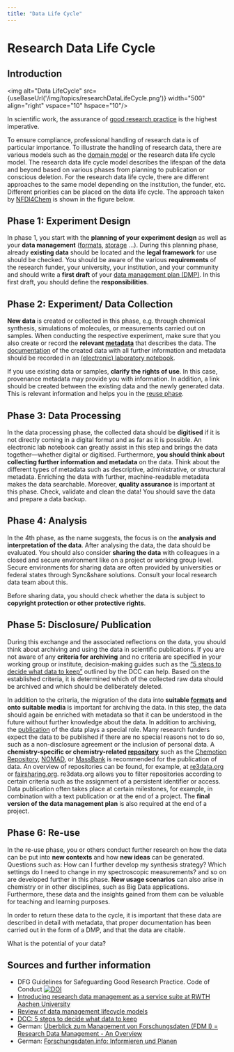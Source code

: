 ```yaml
---
title: "Data Life Cycle"
---
```



# Research Data Life Cycle

## Introduction

<img alt="Data LifeCycle" src={useBaseUrl('/img/topics/researchDataLifeCycle.png')} width="500" align="right" vspace="10" hspace="10"/>

In scientific work, the assurance of [good research practice](https://doi.org/10.5281/zenodo.3923602) is the highest imperative.

To ensure compliance, professional handling of research data is of particular importance. To illustrate the handling of research data, there are various models such as the [domain model](https://dl.gi.de/handle/20.500.12116/894) or the research data life cycle model. The research data life cycle model describes the lifespan of the data and beyond based on various phases from planning to publication or conscious deletion. For the research data life cycle, there are different approaches to the same model depending on the institution, the funder, etc. Different priorities can be placed on the data life cycle. The approach taken by [NFDI4Chem](http://nfdi4chem.de/) is shown in the figure below.
<!-- One possible approach is shown in figure 1. -->


## Phase 1: Experiment Design

In phase 1, you start with the **planning of your experiment design** as well as your **data management** ([formats](40_format_standards.mdx), [storage](../30_data/50_data_storage.mdx) …). During this planning phase, already **existing data** should be located and the **legal framework** for use should be checked.
You should be aware of the various **requirements** of the research funder, your university, your institution, and your community and should write a **first draft** of your [data management plan (DMP)](../30_data/10_dmp.mdx). In this first draft, you should define the **responsibilities**.

## Phase 2: Experiment/ Data Collection

**New data** is created or collected in this phase, e.g. through chemical synthesis, simulations of molecules, or measurements carried out on samples. When conducting the respective experiment, make sure that you also create or record the **relevant [metadata](30_metadata.mdx)** that describes the data. The [documentation](../30_data/40_data_documentation.mdx) of the created data with all further information and metadata should be recorded in an [(electronic) laboratory notebook](10_eln.mdx).

If you use existing data or samples, **clarify the rights of use**. In this case, provenance metadata may provide you with information. In addition, a link should be created between the existing data and the newly generated data. This is relevant information and helps you in the [reuse phase](#phase-6-re-use).

## Phase 3: Data Processing

In the data processing phase, the collected data should be **digitised** if it is not directly coming in a digital format and as far as it is possible. An electronic lab notebook can greatly assist in this step and brings the data together—whether digital or digitised. Furthermore, **you should think about collecting further information and metadata** on the data. Think about the different types of metadata such as descriptive, administrative, or structural metadata. Enriching the data with further, machine-readable metadata makes the data searchable.
Moreover, **quality assurance** is important at this phase. Check, validate and clean the data! You should save the data and prepare a data backup.

## Phase 4: Analysis

In the 4th phase, as the name suggests, the focus is on the **analysis and interpretation of the data**. After analysing the data, the data should be evaluated. You should also consider **sharing the data** with colleagues in a closed and secure environment like on a project or working group level. Secure environments for sharing data are often provided by universities or federal states through Sync&share solutions. Consult your local research data team about this. 

Before sharing data, you should check whether the data is subject to **copyright protection or other protective rights**. 


## Phase 5: Disclosure/ Publication

During this exchange and the associated reflections on the data, you should think about archiving and using the data in scientific publications. If you are not aware of any **criteria for archiving** and no criteria are specified in your working group or institute, decision-making guides such as the [“5 steps to decide what data to keep”](https://www.dcc.ac.uk/guidance/how-guides/five-steps-decide-what-data-keep)  outlined by the DCC can help. Based on the established criteria, it is determined which of the collected raw data should be archived and which should be deliberately deleted.

In addition to the criteria, the migration of the data into **suitable [formats](40_format_standards.mdx) and onto suitable media** is important for archiving the data. In this step, the data should again be enriched with metadata so that it can be understood in the future without further knowledge about the data.
In addition to archiving, the [publication](../30_data/60_data_publication.mdx) of the data plays a special role. Many research funders expect the data to be published if there are no special reasons not to do so, such as a non-disclosure agreement or the inclusion of personal data. A **chemistry-specific or chemistry-related [repository](20_repositories.mdx)** such as the [Chemotion Repository](https://www.chemotion-repository.net/), [NOMAD](https://nomad-lab.eu/services/repo-arch), or [MassBank](https://massbank.eu/MassBank/)  is recommended for the publication of data. An overview of repositories can be found, for example, at [re3data.org](https://www.re3data.org/) or [fairsharing.org](https://fairsharing.org/). re3data.org allows you to filter repositories according to certain criteria such as the assignment of a persistent identifier or access.
Data publication often takes place at certain milestones, for example, in combination with a text publication or at the end of a project. The **final version of the data management plan** is also required at the end of a project.

## Phase 6: Re-use

In the re-use phase, you or others conduct further research on how the data can be put into **new contexts** and how **new ideas** can be generated. Questions such as: How can I further develop my synthesis strategy? Which settings do I need to change in my spectroscopic measurements? and so on are developed further in this phase. **New usage scenarios** can also arise in chemistry or in other disciplines, such as Big Data applications. Furthermore, these data and the insights gained from them can be valuable for teaching and learning purposes.

In order to return these data to the cycle, it is important that these data are described in detail with metadata, that proper documentation has been carried out in the form of a DMP, and that the data are citable.

What is the potential of your data?  

## Sources and further information

- DFG Guidelines for Safeguarding Good Research Practice. Code of Conduct [![DOI](https://zenodo.org/badge/DOI/10.5281/zenodo.3923602.svg)](https://doi.org/10.5281/zenodo.3923602)
- [Introducing research data management as a service suite at RWTH Aachen University](https://dl.gi.de/handle/20.500.12116/894) <!--ISBN: 978-3-88579-651-0-->
- [Review of data management lifecycle models](https://researchportal.bath.ac.uk/en/publications/review-of-data-management-lifecycle-models)
- [DCC: 5 steps to decide what data to keep](https://www.dcc.ac.uk/guidance/how-guides/)
- German: [Überblick zum Management von Forschungsdaten (FDM I) = Research Data Management - An Overview](https://doi.org/10.18154/RWTH-2019-06489)
- German: [Forschungsdaten.info: Informieren und Planen](https://www.forschungsdaten.info/themen/informieren-und-planen/datenlebenszyklus/ )

